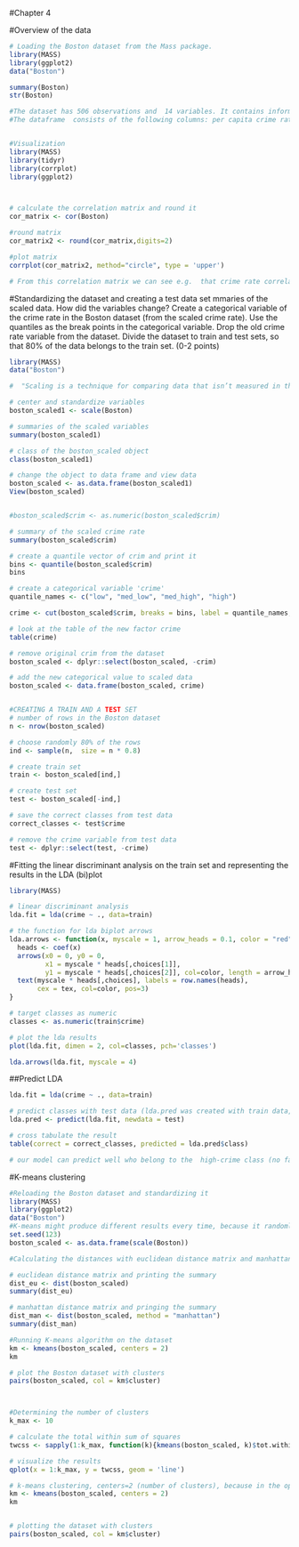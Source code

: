 #Chapter 4

#Overview of the data
```r
# Loading the Boston dataset from the Mass package.
library(MASS)
library(ggplot2)
data("Boston")

summary(Boston)
str(Boston)

#The dataset has 506 observations and  14 variables. It contains information about Housing Values in Suburbs of Boston. 
#The dataframe  consists of the following columns: per capita crime rate by town (crim), proportion of residential land zoned for lots over 25,000 sq.ft (zn), proportion of non-retail business acres per town (indus), Charles River dummy variable (chas), nitrogen oxides concentration (nox), average number of rooms per dwelling (rm) proportion of owner-occupied units built prior to 1940 (age), weighted mean of distances to five Boston employment centres (dis), index of accessibility to radial highways (rad), full-value property-tax rate per $10,000 (tax), pupil-teacher ratio by town(ptratio), the proportion of blacks by town (black), lower status of the population % (lstat), median value of owner-occpupied homes in  $1000s  (medv).


#Visualization
library(MASS)
library(tidyr)
library(corrplot)
library(ggplot2)



# calculate the correlation matrix and round it
cor_matrix <- cor(Boston) 

#round matrix
cor_matrix2 <- round(cor_matrix,digits=2)

#plot matrix
corrplot(cor_matrix2, method="circle", type = 'upper')

# From this correlation matrix we can see e.g.  that crime rate correlates quite strongly positively with rad, tax and even lstat. So accessibility to radial high ways and lower status of the population increase the crime rate, but so does full-value property-tax rate. Dis instead has  strong negative correlation with  age, nox and indus. So weighted mean distance to the employment centers correlates negatively with the amount of pollution, porpotion of non-retail business acres and porpotion of  units built before 1940. So further away from employment centers there is less pollution but also less business acres and so on.


```
#Standardizing the dataset and creating a test data set
mmaries of the scaled data. How did the variables change? Create a categorical variable of the crime rate in the Boston dataset (from the scaled crime rate). Use the quantiles as the break points in the categorical variable. Drop the old crime rate variable from the dataset. Divide the dataset to train and test sets, so that 80% of the data belongs to the train set. (0-2 points)

```r

library(MASS)
data("Boston")

#  "Scaling is a technique for comparing data that isn’t measured in the same way. It is normalization of the dataset. In the scaling we subtract the column means from the corresponding columns and divide the difference with standard deviation. When working with vectors or columns in a data frame, scaling is frequently employed."

# center and standardize variables
boston_scaled1 <- scale(Boston)

# summaries of the scaled variables
summary(boston_scaled1)

# class of the boston_scaled object
class(boston_scaled1)

# change the object to data frame and view data
boston_scaled <- as.data.frame(boston_scaled1)
View(boston_scaled)


#boston_scaled$crim <- as.numeric(boston_scaled$crim)

# summary of the scaled crime rate
summary(boston_scaled$crim)

# create a quantile vector of crim and print it
bins <- quantile(boston_scaled$crim)
bins

# create a categorical variable 'crime'
quantile_names <- c("low", "med_low", "med_high", "high") 

crime <- cut(boston_scaled$crim, breaks = bins, label = quantile_names, include.lowest = TRUE)

# look at the table of the new factor crime
table(crime)

# remove original crim from the dataset
boston_scaled <- dplyr::select(boston_scaled, -crim)

# add the new categorical value to scaled data
boston_scaled <- data.frame(boston_scaled, crime)


#CREATING A TRAIN AND A TEST SET
# number of rows in the Boston dataset 
n <- nrow(boston_scaled)

# choose randomly 80% of the rows
ind <- sample(n,  size = n * 0.8)

# create train set
train <- boston_scaled[ind,]

# create test set 
test <- boston_scaled[-ind,]

# save the correct classes from test data
correct_classes <- test$crime

# remove the crime variable from test data
test <- dplyr::select(test, -crime)
```

#Fitting the linear discriminant analysis on the train set and representing the results in the LDA (bi)plot

```r

library(MASS)

# linear discriminant analysis
lda.fit = lda(crime ~ ., data=train)

# the function for lda biplot arrows
lda.arrows <- function(x, myscale = 1, arrow_heads = 0.1, color = "red", tex = 0.75, choices = c(1,2)){
  heads <- coef(x)
  arrows(x0 = 0, y0 = 0, 
         x1 = myscale * heads[,choices[1]], 
         y1 = myscale * heads[,choices[2]], col=color, length = arrow_heads)
  text(myscale * heads[,choices], labels = row.names(heads), 
       cex = tex, col=color, pos=3)
}

# target classes as numeric
classes <- as.numeric(train$crime)

# plot the lda results
plot(lda.fit, dimen = 2, col=classes, pch='classes') 

lda.arrows(lda.fit, myscale = 4)

```

##Predict LDA
```r
lda.fit = lda(crime ~ ., data=train)

# predict classes with test data (lda.pred was created with train data, now we want to see whether our model can predict the results for test data) 
lda.pred <- predict(lda.fit, newdata = test)

# cross tabulate the result
table(correct = correct_classes, predicted = lda.pred$class)

# our model can predict well who belong to the  high-crime class (no false negatives, though one high was casslified as med-high), but the other classes have more variation/the model is not performing as well in them.

```

#K-means clustering
```r
#Reloading the Boston dataset and standardizing it
library(MASS)
library(ggplot2)
data("Boston")
#K-means might produce different results every time, because it randomly assigns the initial cluster centers. The function `set.seed()` can be used to deal with that.
set.seed(123)
boston_scaled <- as.data.frame(scale(Boston))

#Calculating the distances with euclidean distance matrix and manhattan distance matrix: 

# euclidean distance matrix and printing the summary
dist_eu <- dist(boston_scaled)
summary(dist_eu)

# manhattan distance matrix and pringing the summary
dist_man <- dist(boston_scaled, method = "manhattan")
summary(dist_man)

#Running K-means algorithm on the dataset
km <- kmeans(boston_scaled, centers = 2)
km

# plot the Boston dataset with clusters
pairs(boston_scaled, col = km$cluster)



#Determining the number of clusters
k_max <- 10

# calculate the total within sum of squares
twcss <- sapply(1:k_max, function(k){kmeans(boston_scaled, k)$tot.withinss})

# visualize the results
qplot(x = 1:k_max, y = twcss, geom = 'line')

# k-means clustering, centers=2 (number of clusters), because in the optimum number of cluster is the value of total WCSS changes radically (about 2 in the plot).
km <- kmeans(boston_scaled, centers = 2)
km


# plotting the dataset with clusters
pairs(boston_scaled, col = km$cluster)

```